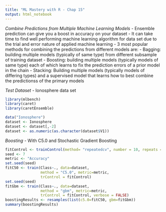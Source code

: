 ```yaml
---
title: "ML Mastery with R - Chap 15"
output: html_notebook
---
```


*Combine Predictions from Multiple Machine Learning Models*
- Ensemble prediction can give you a boost in accuracy on your dataset
- It can take time to find well performing machine learning algorithm for data set due to the trial and error nature of applied machine learning
- 3 most popular methods for combining the predictions from different models are:
        - Bagging: building multiple models (typically of same type) from different
        subsample of training dataset
        - Boosting: building multiple models (typically models of same type) each of which
        learns to fix the prediction errors of a prior model in the chain
        - Stacking: Building multiple models (typically models of differing types) and a
        supervised model that learns how to best combine the predictionss of the primary 
        models

*Test Dataset*
- Ionosphere data set
```r
library(mlbench)
library(caret)
library(caretEnsemble)

data("Ionosphere")
dataset <- Ionosphere
dataset <- dataset[,-2]
dataset <- as.numeric(as.character(dataset$V1))
```

*Boosting*
- With C5.0 and Stochastic Gradient Boosting
```r
fitControl <- trainControl(method= "repeatedcv", number = 10, repeats = 3)
seed <- 7
metric <- "Accuracy"
set.seed(seed)
fitC50 <- train(Class~., data=dataset,
                method = "C5.0", metric=metric,
                trControl = fitControl)
set.seed(seed)
fitGbm <- train(Class~., data=dataset,
                method = "gbm", metric=metric,
                trControl = fitControl, verbose = FALSE)
boostingResults <- resamples(list(c5.0=fitC50, gbm=fitGbm))
summary(boostingResults)
```

